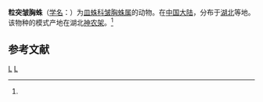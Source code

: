 {{Speciesbox
| taxon = Asperthorax granularis
| binomial_authority = (Gao et Zhu, 1989)<ref name='id13195'>{{cite web| url =http://www.bioinfo.cn/db05/BjdwSpecies.php?action=view&id=13195| title =粒突皱胸蛛| work =《中国动物物种编目数据库》| publisher =中国科学院微生物研究所| author =中国科学院动物研究所| accessdate =2009-04-28| deadurl =yes| archiveurl =https://web.archive.org/web/20160305033601/http://www.bioinfo.cn/db05/BjdwSpecies.php?action=view&id=13195| archivedate =2016-03-05}}</ref>
}}

'''粒突皱胸蛛'''（[[学名|学名]]：{{lang|la|''Asperthorax granularis''}}）为[[皿蛛科|皿蛛科]][[皱胸蛛属|皱胸蛛属]]的动物。在[[中国大陆|中国大陆]]，分布于[[湖北|湖北]]等地。该物种的模式产地在湖北[[神农架|神农架]]。<ref name='id13195'/>

== 参考文献 ==
{{reflist}}

{{蜘蛛小作品}}

{{taxonbar}}
[[Category:_1989年描述的动物|L]]
[[Category:皱胸蛛属|L]]